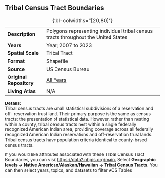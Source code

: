 ## Tribal Census Tract Boundaries

|                         |                                                                                    |
|------------------|------------------------------------------------------|
| **Description**         | Polygons representing individual tribal census tracts throughout the United States |
| **Years**               | Year; 2007 to 2023                                                                 |
| **Spatial Scale**       | Tribal Tract                                                                       |
| **Format**              | Shapefile                                                                          |
| **Source**              | US Census Bureau                                                                   |
| **Original Repository** | [All Years](https://www.census.gov/cgi-bin/geo/shapefiles/index.php)               |
| **Living Atlas**        | N/A                                                                                |

: {tbl-colwidths="\[20,80\]"}

**Details:**\
Tribal census tracts are small statistical subdivisions of a reservation and off- reservation trust land. Their primary purpose is the same as census tracts: the presentation of statistical data. However, rather than nesting within a county, tribal census tracts nest within a single federally recognized American Indian area, providing coverage across all federally recognized American Indian reservations and off-reservation trust lands. Tribal census tracts have population criteria identical to county-based census tracts.

If you would like attributes associated with these Tribal Census Tract Boundaries, you can visit <https://data2.nhgis.org/main.> Select **Geographic levels -\> Native American/Alaskan/Hawaiian -\> Tribal Census Tracts**. You can then select years, topics, and datasets to filter ACS Tables